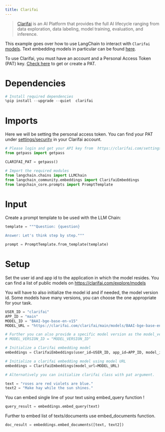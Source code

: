 ```yaml
---
title: Clarifai
---
```


>[Clarifai](https://www.clarifai.com/) is an AI Platform that provides the full AI lifecycle ranging from data exploration, data labeling, model training, evaluation, and inference.

This example goes over how to use LangChain to interact with `Clarifai` [models](https://clarifai.com/explore/models). Text embedding models in particular can be found [here](https://clarifai.com/explore/models?page=1&perPage=24&filterData=%5B%7B%22field%22%3A%22model_type_id%22%2C%22value%22%3A%5B%22text-embedder%22%5D%7D%5D).

To use Clarifai, you must have an account and a Personal Access Token (PAT) key.
[Check here](https://clarifai.com/settings/security) to get or create a PAT.

# Dependencies


```python
# Install required dependencies
%pip install --upgrade --quiet  clarifai
```

# Imports
Here we will be setting the personal access token. You can find your PAT under [settings/security](https://clarifai.com/settings/security) in your Clarifai account.


```python
# Please login and get your API key from  https://clarifai.com/settings/security
from getpass import getpass

CLARIFAI_PAT = getpass()
```


```python
# Import the required modules
from langchain.chains import LLMChain
from langchain_community.embeddings import ClarifaiEmbeddings
from langchain_core.prompts import PromptTemplate
```

# Input
Create a prompt template to be used with the LLM Chain:


```python
template = """Question: {question}

Answer: Let's think step by step."""

prompt = PromptTemplate.from_template(template)
```

# Setup
Set the user id and app id to the application in which the model resides. You can find a list of public models on https://clarifai.com/explore/models

You will have to also initialize the model id and if needed, the model version id. Some models have many versions, you can choose the one appropriate for your task.


```python
USER_ID = "clarifai"
APP_ID = "main"
MODEL_ID = "BAAI-bge-base-en-v15"
MODEL_URL = "https://clarifai.com/clarifai/main/models/BAAI-bge-base-en-v15"

# Further you can also provide a specific model version as the model_version_id arg.
# MODEL_VERSION_ID = "MODEL_VERSION_ID"
```


```python
# Initialize a Clarifai embedding model
embeddings = ClarifaiEmbeddings(user_id=USER_ID, app_id=APP_ID, model_id=MODEL_ID)

# Initialize a clarifai embedding model using model URL
embeddings = ClarifaiEmbeddings(model_url=MODEL_URL)

# Alternatively you can initialize clarifai class with pat argument.
```


```python
text = "roses are red violets are blue."
text2 = "Make hay while the sun shines."
```

You can embed single line of your text using embed_query function !


```python
query_result = embeddings.embed_query(text)
```

Further to embed list of texts/documents use embed_documents function.


```python
doc_result = embeddings.embed_documents([text, text2])
```
